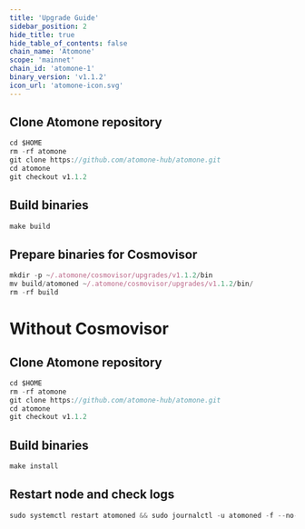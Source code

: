 ```yaml
---
title: 'Upgrade Guide'
sidebar_position: 2
hide_title: true
hide_table_of_contents: false
chain_name: 'Atomone'
scope: 'mainnet'
chain_id: 'atomone-1'
binary_version: 'v1.1.2'
icon_url: 'atomone-icon.svg'
---
```



<PageTitle
  iconUrl="img/atomone-icon.svg"
  title="Atomone Upgrade Guide"
  chainId="atomone-1"
  version="v1.1.2"
/>

## Clone Atomone repository

```js
cd $HOME
rm -rf atomone
git clone https://github.com/atomone-hub/atomone.git
cd atomone
git checkout v1.1.2
```

## Build binaries

```js
make build
```

## Prepare binaries for Cosmovisor

```js
mkdir -p ~/.atomone/cosmovisor/upgrades/v1.1.2/bin
mv build/atomoned ~/.atomone/cosmovisor/upgrades/v1.1.2/bin/
rm -rf build
```

# Without Cosmovisor

## Clone Atomone repository

```js
cd $HOME
rm -rf atomone
git clone https://github.com/atomone-hub/atomone.git
cd atomone
git checkout v1.1.2
```

## Build binaries

```js
make install
```

## Restart node and check logs

```js
sudo systemctl restart atomoned && sudo journalctl -u atomoned -f --no-hostname -o cat
```
